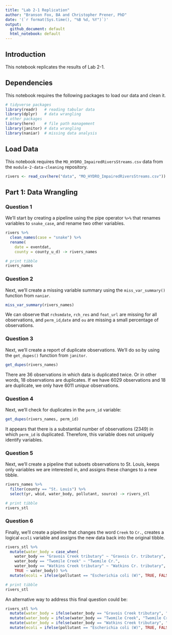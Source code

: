 ```yaml
---
title: "Lab 2-1 Replication"
author: "Branson Fox, BA and Christopher Prener, PhD"
date: '(`r format(Sys.time(), "%B %d, %Y")`)'
output: 
  github_document: default
  html_notebook: default 
---
```


## Introduction
This notebook replicates the results of Lab 2-1.

## Dependencies
This notebook requires the following packages to load our data and clean it.

```r
# tidyverse packages
library(readr)   # reading tabular data
library(dplyr)   # data wrangling
# other packages
library(here)    # file path management
library(janitor) # data wrangling
library(naniar)  # missing data analysis
```

## Load Data
This notebook requires the `MO_HYDRO_ImpairedRiversStreams.csv` data from the `module-2-data-cleaning` repository.

```r
rivers <- read_csv(here("data", "MO_HYDRO_ImpairedRiversStreams.csv"))
```

## Part 1: Data Wrangling
### Question 1
We'll start by creating a pipeline using the pipe operator `%>%` that renames variables to `snake_case`, and rename two other variables.

```r
rivers %>% 
  clean_names(case = "snake") %>%
  rename(
    date = eventdat,
    county = county_u_d) -> rivers_names

# print tibble
rivers_names
```

### Question 2
Next, we'll create a missing variable summary using the `miss_var_summary()` function from `naniar`.

```r
miss_var_summary(rivers_names)
```

We can observe that `rchsmdate`, `rch_res` and `feat_url` are missing for all observations, and `perm_id`,`date` and `ou` are missing a small percentage of observations.

### Question 3
Next, we'll create a report of duplicate observations. We'll do so by using the `get_dupes()` function from `janitor`.

```r
get_dupes(rivers_names)
```

There are 36 observations in which data is duplicated twice. Or in other words, 18 observations are duplicates. If we have 6029 observations and 18 are duplicate, we only have 6011 *unique* observations.

### Question 4
Next, we'll check for duplicates in the `perm_id` variable:

```r
get_dupes(rivers_names, perm_id)
```

It appears that there is a substantial number of observations (2349) in which `perm_id` is duplicated. Therefore, this variable does not uniquely identify variables.

### Question 5
Next, we'll create a pipeline that subsets observations to St. Louis, keeps only variables we are interested in, and assigns these changes to a new tibble.

```r
rivers_names %>%
  filter(county == "St. Louis") %>%
  select(yr, wbid, water_body, pollutant, source) -> rivers_stl

# print tibble
rivers_stl
```

### Question 6
Finally, we'll create a pipeline that changes the word `Creek` to `Cr.`, creates a logical `ecoli` variable and assigns the new data back into the original tibble.

```r
rivers_stl %>%
  mutate(water_body = case_when(
    water_body == "Gravois Creek tributary" ~ "Gravois Cr. tributary",
    water_body == "Twomile Creek" ~ "Twomile Cr.",
    water_body == "Watkins Creek tributary" ~ "Watkins Cr. tributary",
    TRUE ~ water_body)) %>%
  mutate(ecoli = ifelse(pollutant == "Escherichia coli (W)", TRUE, FALSE)) -> rivers_stl

# print tibble
rivers_stl
```

An alternative way to address this final question could be:

```r
rivers_stl %>%
  mutate(water_body = ifelse(water_body == "Gravois Creek tributary", "Gravois Cr. tributary", water_body)) %>%
  mutate(water_body = ifelse(water_body == "Twomile Creek", "Twomile Cr.", water_body)) %>%
  mutate(water_body = ifelse(water_body == "Watkins Creek tributary", "Watkins Cr. tributary", water_body)) %>%
  mutate(ecoli = ifelse(pollutant == "Escherichia coli (W)", TRUE, FALSE)) -> rivers_stl
```

